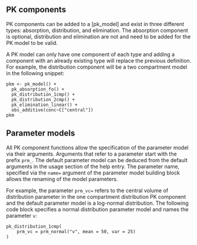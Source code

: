 ## PK components

PK components can be added to a [pk_model] and exist in three different types: absorption, distribution, and elimination. 
The absorption component is optional, distribution and elimination are not and need to be added for the PK model to be valid. 

A PK model can only have one component of each type and adding a component with an already existing type will replace the previous definition. For example, the distribution component will be a two compartment model in the following snippet:

```
pkm <- pk_model() +
  pk_absorption_fo() +
  pk_distribution_1cmp() +
  pk_distribution_2cmp() +
  pk_elimination_linear() +
  obs_additive(conc~C["central"]) 
pkm
```

## Parameter models

All PK component functions allow the specification of the parameter model via their arguments. Arguments that refer to a 
parameter start with the prefix `prm_`. The default parameter model can be deduced from the default arguments in the usage section of the help entry. The parameter name, specified via the `name=` argument of the parameter model building block allows the renaming of the model parameters. 

For example, the parameter `prm_vc=` refers to the central volume of distribution parameter in the one compartment distribution PK component and the default parameter model is a log-normal distribution. The following code block specifies a normal distribution parameter model and names the parameter `v`:

```
pk_distribution_1cmp(
    prm_vc = prm_normal("v", mean = 50, var = 25)
)
```
